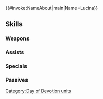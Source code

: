 {{#invoke:NameAbout|main|Name=Lucina}}{{HeroPage Tabs}}
{{Hero Infobox
|Name=Lucina
|Title=Future Fondness
|WeaponType=Green Axe
|MoveType=Armored
|Origin=Fire Emblem Awakening
|Gender=Female
|actorEN=Alexis Tipton
|actorJP=小林ゆう
|artist=RIZ3
|additionDate=February 8, 2022
|releaseDate=February 8, 2022
|cv1=10
|cv2=6900100
|TagID=愛の祭ルキナ
|InternalID=767
|Properties=special,hat
|description=Chrom's daughter from the future. The flowers she's adorned with are a perfect fit for the Day of Devotion. Appears in Fire Emblem Awakening.
}}
{{Stats Page
|Lv1HP=17|Lv1ATK=9|Lv1SPD=12|Lv1DEF=11|Lv1RES=9
|GRHP=55|GRATK=70|GRSPD=70|GRDEF=60|GRRES=50
}}
==Skills==
===Weapons===
{{Weapons Table
|weapon1=Iron Axe
|weapon1Default=1
|weapon1Unlock=1
|weapon2=Steel Axe
|weapon2Default=2
|weapon2Unlock=2
|weapon3=Silver Axe
|weapon3Default=4
|weapon3Unlock=3
|weapon4=Gerbera Axe
|weapon4Default=5
|weapon4Unlock=5
}}
===Assists===
{{Assists Table
|assist1=Swap
|assist1Default=4
|assist1Unlock=3
|assist2=Future Vision
|assist2Unlock=5
}}
===Specials===
{{Specials Table}}
===Passives===
{{Passives Table
|passiveA1=Darting Stance 1
|passiveA2=Kestrel Stance 1
|passiveA3=Kestrel Stance 2
|passiveA4=Kestrel Stance 3
|passiveA1Unlock=2
|passiveA2Unlock=3
|passiveA3Unlock=4
|passiveA4Unlock=5
|passiveB1=Savvy Fighter 1
|passiveB2=Savvy Fighter 2
|passiveB3=Savvy Fighter 3
|passiveB1Unlock=3
|passiveB2Unlock=4
|passiveB3Unlock=5
|passiveC1=A/D Near Save 1
|passiveC2=A/D Near Save 2
|passiveC3=A/D Near Save 3
|passiveC1Unlock=1
|passiveC2Unlock=2
|passiveC3Unlock=4
}}
{{Heroes Navbox}}
[[Category:Day of Devotion units]]